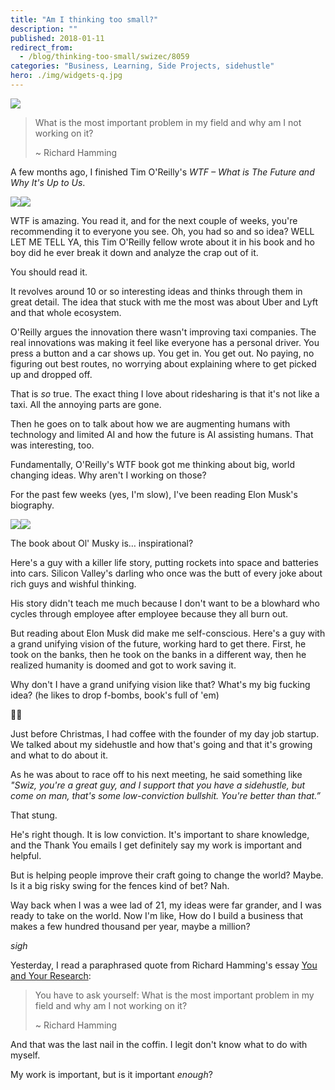 ```yaml
---
title: "Am I thinking too small?"
description: ""
published: 2018-01-11
redirect_from:
  - /blog/thinking-too-small/swizec/8059
categories: "Business, Learning, Side Projects, sidehustle"
hero: ./img/widgets-q.jpg
---
```


![](https://swizec.com/blog/wp-content/uploads/2018/01/christine-roy-343235-1024x685.jpg)

> What is the most important problem in my field and why am I not working on it?
>
> ~ Richard Hamming

A few months ago, I finished Tim O'Reilly's _WTF – What is The Future and Why It's Up to Us_.

[![](./img/widgets-q.jpg)](https://www.amazon.com/WTF-Whats-Future-Why-Its/dp/B0742L34QP/ref=as_li_ss_il?ie=UTF8&qid=1515691756&sr=8-1&keywords=what's+the+future+and+why+it's+up+to+us+by+tim+o'reilly&linkCode=li3&tag=ageewitahat-20&linkId=4c635672c2ee00f597203dfeea795cb2)![](./img/e-ir.gif)

WTF is amazing. You read it, and for the next couple of weeks, you're recommending it to everyone you see. Oh, you had so and so idea? WELL LET ME TELL YA, this Tim O'Reilly fellow wrote about it in his book and ho boy did he ever break it down and analyze the crap out of it.

You should read it.

It revolves around 10 or so interesting ideas and thinks through them in great detail. The idea that stuck with me the most was about Uber and Lyft and that whole ecosystem.

O'Reilly argues the innovation there wasn't improving taxi companies. The real innovations was making it feel like everyone has a personal driver. You press a button and a car shows up. You get in. You get out. No paying, no figuring out best routes, no worrying about explaining where to get picked up and dropped off.

That is _so_ true. The exact thing I love about ridesharing is that it's not like a taxi. All the annoying parts are gone.

Then he goes on to talk about how we are augmenting humans with technology and limited AI and how the future is AI assisting humans. That was interesting, too.

Fundamentally, O'Reilly's WTF book got me thinking about big, world changing ideas. Why aren't I working on those?

For the past few weeks (yes, I'm slow), I've been reading Elon Musk's biography.

[![](./img/widgets-q.jpg)](https://www.amazon.com/Elon-Musk-SpaceX-Fantastic-Future/dp/B00UVY52JO/ref=as_li_ss_il?s=books&ie=UTF8&qid=1515692261&sr=1-1&keywords=elon+musk&linkCode=li3&tag=ageewitahat-20&linkId=f9b85afd5ed0ca43d7b5506f7abacecf)![](./img/e-ir.gif)

The book about Ol' Musky is… inspirational?

Here's a guy with a killer life story, putting rockets into space and batteries into cars. Silicon Valley's darling who once was the butt of every joke about rich guys and wishful thinking.

His story didn't teach me much because I don't want to be a blowhard who cycles through employee after employee because they all burn out.

But reading about Elon Musk did make me self-conscious. Here's a guy with a grand unifying vision of the future, working hard to get there. First, he took on the banks, then he took on the banks in a different way, then he realized humanity is doomed and got to work saving it.

Why don't I have a grand unifying vision like that? What's my big fucking idea? (he likes to drop f-bombs, book's full of 'em)

🤔🤔

Just before Christmas, I had coffee with the founder of my day job startup. We talked about my sidehustle and how that's going and that it's growing and what to do about it.

As he was about to race off to his next meeting, he said something like _"Swiz, you're a great guy, and I support that you have a sidehustle, but come on man, that's some low-conviction bullshit. You're better than that.”_

That stung.

He's right though. It is low conviction. It's important to share knowledge, and the Thank You emails I get definitely say my work is important and helpful.

But is helping people improve their craft going to change the world? Maybe. Is it a big risky swing for the fences kind of bet? Nah.

Way back when I was a wee lad of 21, my ideas were far grander, and I was ready to take on the world. Now I'm like, How do I build a business that makes a few hundred thousand per year, maybe a million?

_sigh_

Yesterday, I read a paraphrased quote from Richard Hamming's essay [You and Your Research](http://www.cs.virginia.edu/~robins/YouAndYourResearch.html):

> You have to ask yourself: What is the most important problem in my field and why am I not working on it?
>
> ~ Richard Hamming

And that was the last nail in the coffin. I legit don't know what to do with myself.

My work is important, but is it important _enough_?
